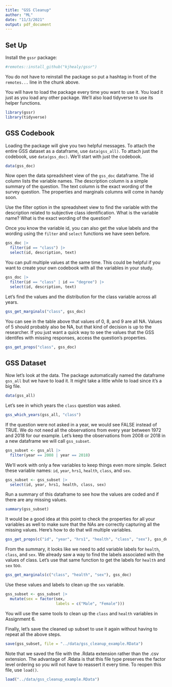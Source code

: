 ```yaml
---
title: "GSS Cleanup"
author: "ML"
date: "11/3/2021"
output: pdf_document
---
```


## Set Up

Install the `gssr` package:

```r
#remotes::install_github("kjhealy/gssr")
```

You do not have to reinstall the package so put a hashtag in front of the `remotes...` line in the chunk above.

You will have to load the package every time you want to use it. You load it just as you load any other package. We'll also load tidyverse to use its helper functions.

```r
library(gssr)
library(tidyverse)
```

## GSS Codebook

Loading the package will give you two helpful messages. To attach the entire GSS dataset as a dataframe, use `data(gss_all)`. To attach just the codebook, use `data(gss_doc)`. We'll start with just the codebook.

```r
data(gss_doc)
```

Now open the data spreadsheet view of the `gss_doc` dataframe. The id column lists the variable names. The  description column is a simple summary of the question. The text column is the exact wording of the survey question. The properties and marginals columns will come in handy soon. 

Use the filter option in the spreadsheet view to find the variable with the description related to subjective class identification. What is the variable name? What is the exact wording of the question?

Once you know the variable id, you can also get the value labels and the wording using the `filter` and `select` functions we have seen before.

```r
gss_doc |>  
  filter(id == "class") |> 
  select(id, description, text)
```

You can pull multiple values at the same time. This could be helpful if you want to create your own codebook with all the variables in your study.

```r
gss_doc |>  
  filter(id == "class" | id == "degree") |> 
  select(id, description, text)
```

Let's find the values and the distribution for the class variable across all years.

```r
gss_get_marginals("class", gss_doc)
```

You can see in the table above that values of 0, 8, and 9 are all NA. Values of 5 should probably also be NA, but that kind of decision is up to the researcher. If you just want a quick way to see the values that the GSS identifes with missing responses, access the question's properties.

```r
gss_get_props("class", gss_doc)
```

## GSS Dataset

Now let's look at the data. The package automatically named the dataframe `gss_all` but we have to load it. It might take a little while to load since it's a big file.

```r
data(gss_all)
```

Let's see in which years the `class` question was asked.

```r
gss_which_years(gss_all, "class")
```

If the question were not asked in a year, we would see FALSE instead of TRUE. We do not need all the observations from every year between 1972 and 2018 for our example. Let's keep the observations from 2008 or 2018 in a new dataframe we will call `gss_subset`.

```r
gss_subset <- gss_all |> 
  filter(year == 2008 | year == 2018)
```

We'll work with only a few variables to keep things even more simple. Select these variable names: `id`, `year`, `hrs1`, `health`, `class`, and `sex`.

```r
gss_subset <- gss_subset |> 
  select(id, year, hrs1, health, class, sex)
```

Run a summary of this dataframe to see how the values are coded and if there are any missing values.

```r
summary(gss_subset)
```

It would be a good idea at this point to check the properties for all your variables as well to make sure that the NAs are correctly capturing all the missing values. Here's how to do that will multiple variables.

```r
gss_get_props(c("id", "year", "hrs1", "health", "class", "sex"), gss_doc)
```

From the summary, it looks like we need to add variable labels for `health`, `class`, and `sex`. We already saw a way to find the labels associated with the values of class. Let's use that same function to get the labels for `health` and `sex` too.

```r
gss_get_marginals(c("class", "health", "sex"), gss_doc)
```

Use these values and labels to clean up the `sex` variable.

```r
gss_subset <- gss_subset |> 
  mutate(sex = factor(sex,
                      labels = c("Male", "Female")))
```

You will use the same tools to clean up the `class` and `health` variables in Assignment 6.

Finally, let's save the cleaned up subset to use it again without having to repeat all the above steps.

```r
save(gss_subset, file = "../data/gss_cleanup_example.RData")
```

Note that we saved the file with the .Rdata extension rather than the .csv extension. The advantage of .Rdata is that this file type preserves the factor level ordering so you will not have to reassert it every time. To reopen this file, use `load()`.

```r
load("../data/gss_cleanup_example.RData")
```

